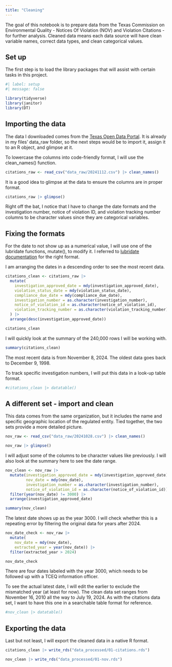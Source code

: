 ```yaml
---
title: "Cleaning"
---
```


The goal of this notebook is to prepare data from the Texas Commission on Environmental Quality - Notices Of Violation (NOV) and Violation Citations - for further analysis. Cleaned data means each data source will have clean variable names, correct data types, and clean categorical values.

## Set up

The first step is to load the library packages that will assist with certain tasks in this project.

```r
#| label: setup
#| message: false

library(tidyverse)
library(janitor)
library(DT)
```

## Importing the data

The data I downloaded comes from the [Texas Open Data Portal](https://data.texas.gov/dataset/Texas-Commission-on-Environmental-Quality-Notices-/mwzi-gyw7/about_data). It is already in my files' data_raw folder, so the next steps would be to import it, assign it to an R object, and glimpse at it.

To lowercase the columns into code-friendly format, I will use the clean_names() function.

```r
citations_raw <- read_csv("data_raw/20241112.csv") |> clean_names()
```

It is a good idea to glimpse at the data to ensure the columns are in proper format.

```r
citations_raw |> glimpse()
```

Right off the bat, I notice that I have to change the date formats and the investigation number, notice of violation ID, and violation tracking number columns to be character values since they are categorical variables.  

## Fixing the formats

For the date to not show up as a numerical value, I will use one of the lubridate functions, mutate(), to modify it. I referred to [lubridate documentation](https://rawgit.com/rstudio/cheatsheets/main/lubridate.pdf) for the right format. 

I am arranging the dates in a descending order to see the most recent data. 

```r
citations_clean <- citations_raw |>
  mutate(
    investigation_approved_date = mdy(investigation_approved_date),
    violation_status_date = mdy(violation_status_date),
    compliance_due_date = mdy(compliance_due_date),
    investigation_number = as.character(investigation_number),
    notice_of_violation_id = as.character(notice_of_violation_id),
    violation_tracking_number = as.character(violation_tracking_number)
  ) |>
  arrange(desc(investigation_approved_date))

citations_clean
```

I will quickly look at the summary of the 240,000 rows I will be working with. 

```r
summary(citations_clean)
```

The most recent data is from November 8, 2024. The oldest data goes back to December 9, 1998.

To track specific investigation numbers, I will put this data in a look-up table format. 

```r
#citations_clean |> datatable()
```

## A different set - import and clean

This data comes from the same organization, but it includes the name and specific geographic location of the regulated entity. Tied together, the two sets provide a more detailed picture. 

```r
nov_raw <- read_csv("data_raw/20241028.csv") |> clean_names()

nov_raw |> glimpse()
```

I will adjust some of the columns to be character values like previously. I will also look at the summary here to see the date range. 

```r
nov_clean <- nov_raw |>
  mutate(investigation_approved_date = mdy(investigation_approved_date),
         nov_date = mdy(nov_date),
         investigation_number = as.character(investigation_number),
         notice_of_violation_id = as.character(notice_of_violation_id)) |>
  filter(year(nov_date) != 3000) |>
  arrange(investigation_approved_date)

summary(nov_clean)
```

The latest date shows up as the year 3000. I will check whether this is a repeating error by filtering the original data for years after 2024. 

```r
nov_date_check <- nov_raw |>
  mutate(
    nov_date = mdy(nov_date),
    extracted_year = year(nov_date)) |>
  filter(extracted_year > 2024)

nov_date_check
```

There are four dates labeled with the year 3000, which needs to be followed up with a TCEQ information officer. 

To see the actual latest date, I will edit the earlier to exclude the mismatched year (at least for now). The clean data set ranges from November 16, 2010 all the way to July 19, 2024. 
As with the citations data set, I want to have this one in a searchable table format for reference.

```r
#nov_clean |> datatable()
```

## Exporting the data

Last but not least, I will export the cleaned data in a native R format.

```r
citations_clean |> write_rds("data_processed/01-citations.rds")

nov_clean |> write_rds("data_processed/01-nov.rds")
```
